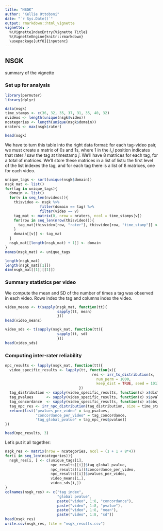 ```yaml
---
title: "NSGK"
author: "Kellie Ottoboni"
date: "`r Sys.Date()`"
output: rmarkdown::html_vignette
vignette: >
  %\VignetteIndexEntry{Vignette Title}
  %\VignetteEngine{knitr::rmarkdown}
  \usepackage[utf8]{inputenc}
---
```


## NSGK

summary of the vignette

### Set up for analysis

```r
library(permuter)
library(dplyr)

data(nsgk)
time_stamps <- c(36, 32, 35, 37, 31, 35, 40, 32)
nvideos <- length(unique(nsgk$video))
ncategories <- length(unique(nsgk$domain))
nraters <- max(nsgk$rater)

head(nsgk)
```
We have to turn this table into the right data format: for each tag-video pair, we must create a matrix of 0s and 1s, where 1 in the $i, j$ position indicates that rater $i$ saw the tag at timestamp $j$.  We'll have 8 matrices for each tag, for a total of \Sexpr{ncategories*nvideos} matrices. We'll store these matrices in a list of lists: the first level of the list indexes the tag, and for each tag there is a list of 8 matrices, one for each video.

```r
unique_tags <- sort(unique(nsgk$domain))
nsgk_mat <- list()
for(tag in unique_tags){
  domain <- list()
  for(v in seq_len(nvideos)){
    thisvideo <- nsgk %>% 
                filter(domain == tag) %>%
                filter(video == v)
    tag_mat <- matrix(0, nrow = nraters, ncol = time_stamps[v])
    for(row in seq_len(nrow(thisvideo))){
      tag_mat[thisvideo[row, "rater"], thisvideo[row, "time_stamp"]] <- 1
    }
    domain[[v]] <- tag_mat
  }
  nsgk_mat[[length(nsgk_mat) + 1]] <- domain
}
names(nsgk_mat) <- unique_tags

length(nsgk_mat)
length(nsgk_mat[[1]])
dim(nsgk_mat[[1]][[1]])

```

### Summary statistics per video

We compute the mean and SD of the number of times a tag was observed in each video.
Rows index the tag and columns index the video. 
```r
video_means <- t(sapply(nsgk_mat, function(tt){
                        sapply(tt, mean)
                        }))
head(video_means)

video_sds <- t(sapply(nsgk_mat, function(tt){
                        sapply(tt, sd)
                        }))
head(video_sds)

```

### Computing inter-rater reliability


```r
npc_results <- lapply(nsgk_mat, function(tt){
  video_specific_results <- lapply(tt, function(x){
                                        res <- irr_ts_distribution(x, 
                                          num_perm = 1000,    
                                          keep_dist = TRUE, seed = 101)
                                  })
  tag_distribution <- sapply(video_specific_results, function(x) x$dist)
  tag_pvalues      <- sapply(video_specific_results, function(x) x$pvalue)
  tag_concordance  <- sapply(video_specific_results, function(x) x$obs_ts)
  tag_npc_res <- irr_npc_distribution(tag_distribution, size = time_stamps, pvalues = tag_pvalues)
  return(list("pvalues_per_video" = tag_pvalues,
              "concordance_per_video" = tag_concordance,
              "tag_global_pvalue" = tag_npc_res$pvalue))
})

head(npc_results, 3)
```

Let's put it all together:
```r
nsgk_res <- matrix(nrow = ncategories, ncol = (1 + 1 + 8*4))
for(i in seq_len(ncategories)){
  nsgk_res[i, ] <- c(unique_tags[i],
                     npc_results[[i]]$tag_global_pvalue,
                     npc_results[[i]]$concordance_per_video,
                     npc_results[[i]]$pvalues_per_video,
                     video_means[i,],
                     video_sds[i,])
}
colnames(nsgk_res) <- c("tag index",
                        "global pvalue",
                        paste("video", 1:8, "concordance"),
                        paste("video", 1:8, "pvalue"),
                        paste("video", 1:8, "mean"),
                        paste("video", 1:8, "sd"))
head(nsgk_res)
write.csv(nsgk_res, file = "nsgk_results.csv")
```
